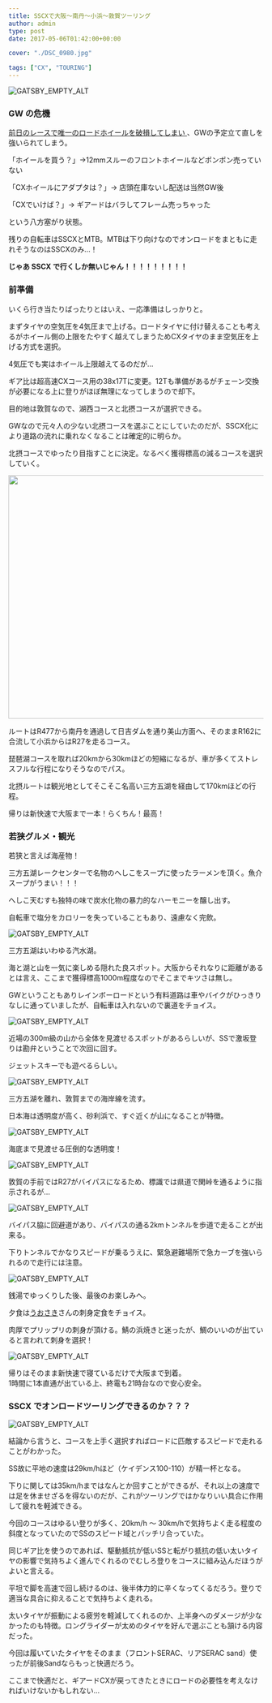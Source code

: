 ---
title: SSCXで大阪～南丹～小浜～敦賀ツーリング
author: admin
type: post
date: 2017-05-06T01:42:00+00:00

cover: "./DSC_0980.jpg"

tags: ["CX", "TOURING"]
---

![GATSBY_EMPTY_ALT](./DSC_0980.jpg)

### GW の危機

<a href="/2017/05/2017.html" target="_blank">
  前日のレースで唯一のロードホイールを破損してしまい
</a>
、GWの予定立て直しを強いられてしまう。

「ホイールを買う？」→12mmスルーのフロントホイールなどポンポン売っていない

「CXホイールにアダプタは？」→ 店頭在庫ないし配送は当然GW後

「CXでいけば？」→ ギアードはバラしてフレーム売っちゃった

という八方塞がり状態。

残りの自転車はSSCXとMTB。MTBは下り向けなのでオンロードをまともに走れそうなのはSSCXのみ…！

**じゃあ SSCX で行くしか無いじゃん！！！！！！！！！**

### 前準備

いくら行き当たりばったりとはいえ、一応準備はしっかりと。

まずタイヤの空気圧を4気圧まで上げる。ロードタイヤに付け替えることも考えるがホイール側の上限をたやすく越えてしまうためCXタイヤのまま空気圧を上げる方式を選択。

4気圧でも実はホイール上限越えてるのだが…

ギア比は超高速CXコース用の38x17Tに変更。12Tも準備があるがチェーン交換が必要になる上に登りがほぼ無理になってしまうので却下。

目的地は敦賀なので、湖西コースと北摂コースが選択できる。

GWなので元々人の少ない北摂コースを選ぶことにしていたのだが、SSCX化により道路の流れに乗れなくなることは確定的に明らか。

北摂コースでゆったり目指すことに決定。なるべく獲得標高の減るコースを選択していく。

[<img border="0" height="480" src="https://map.yahooapis.jp/map/V1/static?appid=7tFXKn2xg64uWyHGG7apEBKEN5gU173ZW3bBUjsai53AY3B9hbn46dWALHnMtkoFU8ov&width=640&height=480&scalebar=ul&l=0,0,255,105,4,34.76858,135.45550,34.79111,135.42644,34.82167,135.42444,34.85239,135.41728,34.88381,135.42628,34.90081,135.44025,34.92336,135.44789,34.95308,135.45500,34.98267,135.47283,35.02411,135.48733,35.06414,135.45900,35.09092,135.45861,35.11344,135.46925,35.14750,135.49931,35.15986,135.51511,35.18586,135.51608,35.20353,135.53231,35.21189,135.55869,35.23139,135.57275,35.25933,135.56128,35.27478,135.55131,35.30822,135.55578,35.32831,135.56714,35.34489,135.58983,35.38489,135.59019,35.39575,135.58464,35.40233,135.61936,35.40228,135.66997,35.42581,135.68897,35.45119,135.70931,35.47703,135.74544,35.47828,135.79200,35.46258,135.86144,35.49422,135.90064,35.54786,135.91069,35.58411,135.90819,35.61083,135.89503,35.60728,135.92744,35.62269,135.97058,35.64722,136.07214&pins=34.76858,135.45550,,blue&ping=35.64722,136.07214,,red&mode=map" style="height: 480px; width: 640px;" width="640" />][1]

ルートはR477から南丹を通過して日吉ダムを通り美山方面へ、そのままR162に合流して小浜からはR27を走るコース。

琵琶湖コースを取れば20kmから30kmほどの短縮になるが、車が多くてストレスフルな行程になりそうなのでパス。

北摂ルートは観光地としてそこそこ名高い三方五湖を経由して170kmほどの行程。

帰りは新快速で大阪まで一本！らくちん！最高！

### 若狭グルメ・観光

若狭と言えば海産物！

三方五湖レークセンターで名物のへしこをスープに使ったラーメンを頂く。魚介スープがうまい！！！

へしこ天むすも独特の味で炭水化物の暴力的なハーモニーを醸し出す。

自転車で塩分をカロリーを失っていることもあり、遠慮なく完飲。

![GATSBY_EMPTY_ALT](./DSC_1000.jpg)

三方五湖はいわゆる汽水湖。

海と湖と山を一気に楽しめる隠れた良スポット。大阪からそれなりに距離があるとは言え、ここまで獲得標高1000m程度なのでそこまでキツさは無し。

GWということもありレインボーロードという有料道路は車やバイクがひっきりなしに通っていましたが、自転車は入れないので裏道をチョイス。

![GATSBY_EMPTY_ALT](./DSC_0992.jpg)

近場の300m級の山から全体を見渡せるスポットがあるらしいが、SSで激坂登りは勘弁ということで次回に回す。

ジェットスキーでも遊べるらしい。

![GATSBY_EMPTY_ALT](./DSC_0997.jpg)

三方五湖を離れ、敦賀までの海岸線を流す。

<div class="separator" style="clear: both;">
  日本海は透明度が高く、砂利浜で、すぐ近くが山になることが特徴。
</div>

![GATSBY_EMPTY_ALT](./DSC_1001.jpg)

海底まで見渡せる圧倒的な透明度！

![GATSBY_EMPTY_ALT](./DSC_0996.jpg)

敦賀の手前ではR27がバイパスになるため、標識では県道で関峠を通るように指示されるが…

![GATSBY_EMPTY_ALT](./DSC_1002.jpg)

バイパス脇に回避道があり、バイパスの通る2kmトンネルを歩道で走ることが出来る。

下りトンネルでかなりスピードが乗るうえに、緊急避難場所で急カーブを強いられるので走行には注意。

![GATSBY_EMPTY_ALT](./DSC_1003.jpg)

銭湯でゆっくりした後、最後のお楽しみへ。

夕食は<a href="https://goo.gl/maps/WBEVpbshFqC2" target="_blank">うおさき</a>さんの刺身定食をチョイス。

肉厚でプリップリの刺身が頂ける。鯖の浜焼きと迷ったが、鯛のいいのが出ていると言われて刺身を選択！

![GATSBY_EMPTY_ALT](./DSC_1005.jpg)

<div class="separator" style="clear: both;"></div>

<div class="separator" style="clear: both;"></div>

<div class="separator" style="clear: both;">
  帰りはそのまま新快速で寝ているだけで大阪まで到着。
</div>

<div class="separator" style="clear: both;">
  1時間に1本直通が出ている上、終電も21時台なので安心安全。
</div>

<div class="separator" style="clear: both;"></div>

<div class="separator" style="clear: both;"></div>

### SSCX でオンロードツーリングできるのか？？？

![GATSBY_EMPTY_ALT](./DSC_0981.jpg)

結論から言うと、コースを上手く選択すればロードに匹敵するスピードで走れることがわかった。

SS故に平地の速度は29km/hほど（ケイデンス100-110）が精一杯となる。

下りに関しては35km/hまではなんとか回すことができるが、それ以上の速度では足を休ませざるを得ないのだが、これがツーリングではかなりいい具合に作用して疲れを軽減できる。

今回のコースはゆるい登りが多く、20km/h ～ 30km/hで気持ちよく走る程度の斜度となっていたのでSSのスピード域とバッチリ合っていた。

同じギア比を使うのであれば、駆動抵抗が低いSSと転がり抵抗の低い太いタイヤの影響で気持ちよく進んでくれるのでむしろ登りをコースに組み込んだほうがよいと言える。

平坦で脚を高速で回し続けるのは、後半体力的に辛くなってくるだろう。登りで適当な具合に抑えることで気持ちよく走れる。

太いタイヤが振動による疲労を軽減してくれるのか、上半身へのダメージが少なかったのも特徴。ロングライダーが太めのタイヤを好んで選ぶことも頷ける内容だった。

今回は履いていたタイヤをそのまま（フロントSERAC、リアSERAC sand）使ったが前後Sandならもっと快適だろう。

ここまで快適だと、ギアードCXが戻ってきたときにロードの必要性を考えなければいけないかもしれない…

<LinkBox isAmazonLink url="https://www.amazon.co.jp/dp/B00QHS8BQE/" />

[1]: https://latlonglab.yahoo.co.jp/route/watch?id=640ae6ec2fbbc24f4ee241d39575d3f9 "敦賀ツーリング北摂コース - ルートラボ - LatLongLab"
